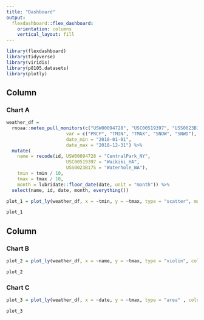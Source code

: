 ```yaml
---
title: "Dashboard"
output: 
  flexdashboard::flex_dashboard:
    orientation: columns
    vertical_layout: fill
---
```


```r
library(flexdashboard)
library(tidyverse)
library(viridis)
library(p8105.datasets)
library(plotly)
```

Column {data-width=650}
-----------------------------------------------------------------------

### Chart A

```r
weather_df = 
  rnoaa::meteo_pull_monitors(c("USW00094728", "USC00519397", "USS0023B17S"),
                      var = c("PRCP", "TMIN", "TMAX", "SNOW", "SNWD"), 
                      date_min = "2018-01-01",
                      date_max = "2018-12-31") %>%
  mutate(
    name = recode(id, USW00094728 = "CentralPark_NY", 
                      USC00519397 = "Waikiki_HA",
                      USS0023B17S = "Waterhole_WA"),
    tmin = tmin / 10,
    tmax = tmax / 10,
    month = lubridate::floor_date(date, unit = "month")) %>%
  select(name, id, date, month, everything())
```

```r
plot_1 = plot_ly(weather_df, x = ~tmin, y = ~tmax, type = "scatter", mode = "markers", color = ~name, alpha = 0.5)

plot_1
```

Column {data-width=350}
-----------------------------------------------------------------------

### Chart B

```r
plot_2 = plot_ly(weather_df, x = ~name, y = ~tmax, type = "violin", color = ~name, alpha = 0.5)

plot_2
```

### Chart C

```r
plot_3 = plot_ly(weather_df, x = ~date, y = ~tmax, type = "area" , color = ~name)

plot_3
```
